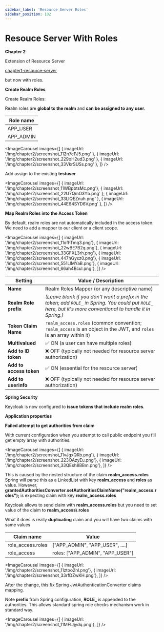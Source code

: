 ```yaml
---
sidebar_label: 'Resource Server Roles'
sidebar_position: 102
---
```



# Resouce Server With Roles

**Chapter 2**

Extension of Resource Server

[chapter1-resource-server](chapter1-resource-server)

but now with roles.

**Create Realm Roles**

Create Realm Roles:

Realm roles are **global to the realm** and **can be assigned to any user**.

| Role name   |
| -------- |
| APP_USER   |
| APP_ADMIN  |

<ImageCarousel
  images={[
    { imageUrl: '/img/chapter2/screenshot_112n7cPJ5.png' },
    { imageUrl: '/img/chapter2/screenshot_229oH2ud3.png' },
    { imageUrl: '/img/chapter2/screenshot_33VkrSUSs.png' },
  ]} />

Add assign to the existing **testuser**

<ImageCarousel
  images={[
    { imageUrl: '/img/chapter2/screenshot_11WBpbtsMc.png'},
    { imageUrl: '/img/chapter2/screenshot_22U7QmO3Yb.png' },
    { imageUrl: '/img/chapter2/screenshot_33LlQEZnuh.png' },
    { imageUrl: '/img/chapter2/screenshot_44E64SYD6V.png' },
  ]} />

**Map Realm Roles into the Access Token**

By default, realm roles are not automatically included in the access token. We need to add a mapper to our client or a client scope.

<ImageCarousel
  images={[
    { imageUrl: '/img/chapter2/screenshot_11ofhTmq3.png'},
    { imageUrl: '/img/chapter2/screenshot_22wBE7B2q.png'},
    { imageUrl: '/img/chapter2/screenshot_33GFXL3rh.png'},
    { imageUrl: '/img/chapter2/screenshot_447hGyxz0.png'},
    { imageUrl: '/img/chapter2/screenshot_551LlMYaB.png'},
    { imageUrl: '/img/chapter2/screenshot_66ah4Bcul.png'},
  ]} />

| Setting                | Value / Description                                                                                                                                      |
|------------------------|-----------------------------------------------------------------------------------------------------------------------------------------------------------|
| **Name**               | Realm Roles Mapper (or any descriptive name)                                                                                                             |
| **Realm Role prefix**  | *(Leave blank if you don't want a prefix in the token; add `ROLE_` in Spring. You could put `ROLE_` here, but it's more conventional to handle it in Spring.)* |
| **Token Claim Name**   | `realm_access.roles` (common convention; `realm_access` is an object in the JWT, and `roles` is an array within it)                                      |
| **Multivalued**        | ✅ ON (a user can have multiple roles)                                                                                                                   |
| **Add to ID token**    | ❌ OFF (typically not needed for resource server authorization)                                                                                           |
| **Add to access token**| ✅ ON (essential for the resource server)                                                                                                                 |
| **Add to userinfo**    | ❌ OFF (typically not needed for resource server authorization)                                                                                           |

**Spring Security**

Keycloak is now configured to **issue tokens that include realm roles**.


<ShikiCodeBlock language="java" theme="catppuccin-frappe"
                source="https://raw.githubusercontent.com/stokilo/keycloack-docs/refs/heads/main/chapters/chapter2-resource-server-roles/src/main/java/org/sstec/resourceserver/SecurityConfig.java" />



**Application properties**

<ShikiCodeBlock language="properties" theme="catppuccin-frappe"
                source="https://raw.githubusercontent.com/stokilo/keycloack-docs/refs/heads/main/chapters/chapter2-resource-server-roles/src/main/resources/application.properties" />

**Failed attempt to get authorities from claim**

With current configuration when you attempt to call public endpoint you fill get empty array with authorities.

<ImageCarousel
  images={[
    { imageUrl: '/img/chapter2/screenshot_11vJgxQRb.png'},
    { imageUrl: '/img/chapter2/screenshot_223OAzyEu.png'},
    { imageUrl: '/img/chapter2/screenshot_33QEsh8BBm.png'},
  ]} />

This is caused by the nested structure of the claim **realm_access.roles**
Spring will parse this as a LinkedList with key **realm_access** and **roles** as value.
However, **grantedAuthoritiesConverter.setAuthoritiesClaimName("realm_access.roles");** is expecting
claim with key **realm_access.roles**

Keycloak allows to send claim with **realm_access.roles** but you need to set value of the claim to **realm_access\\.roles**

What it does is really **duplicating** claim and you will have two claims with same values

| Claim name   | Value |
| -------- | -------- |
| role_access.roles  | ["APP_ADMIN", "APP_USER", ....] |
| role_access  | roles: ["APP_ADMIN", "APP_USER"] |

<ImageCarousel
  images={[
    { imageUrl: '/img/chapter2/screenshot_11ztoo2hl.png'},
    { imageUrl: '/img/chapter2/screenshot_33rfDZwKH.png'},
  ]} />

After the change, this fix Spring JwtAuthenticationConverter claims mapping.

Note **prefix** from Spring configuration, **ROLE_** is appended to the authorities.
This allows standard spring role checks mechanism work in standard way.

<ImageCarousel
  images={[
    { imageUrl: '/img/chapter2/screenshot_11MFlJjydq.png'},
  ]} />








